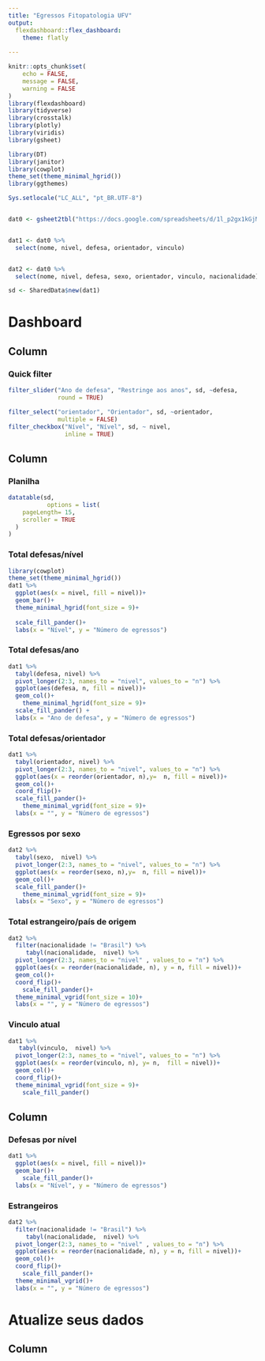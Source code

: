 ```yaml
---
title: "Egressos Fitopatologia UFV"
output: 
  flexdashboard::flex_dashboard:
    theme: flatly
    
---
```


```r
knitr::opts_chunk$set(
	echo = FALSE,
	message = FALSE,
	warning = FALSE
)
library(flexdashboard)
library(tidyverse)
library(crosstalk)
library(plotly)
library(viridis)
library(gsheet)

library(DT)
library(janitor)
library(cowplot)
theme_set(theme_minimal_hgrid())
library(ggthemes)
```



```r
Sys.setlocale("LC_ALL", "pt_BR.UTF-8")


dat0 <- gsheet2tbl("https://docs.google.com/spreadsheets/d/1l_p2gx1kGjMypej5dKscw2wzugaRNUkuzFEc38qfk8E/edit?usp=sharing")


dat1 <- dat0 %>% 
  select(nome, nivel, defesa, orientador, vinculo)


dat2 <- dat0 %>% 
  select(nome, nivel, defesa, sexo, orientador, vinculo, nacionalidade)

```



```r
sd <- SharedData$new(dat1)

```


Dashboard 
============


Column {.sidebar}
-------------------------------------



### Quick filter


```r
filter_slider("Ano de defesa", "Restringe aos anos", sd, ~defesa,
              round = TRUE)

filter_select("orientador", "Orientador", sd, ~orientador,
              multiple = FALSE)
filter_checkbox("Nível", "Nível", sd, ~ nivel, 
                inline = TRUE)

```


Column {data-width=700 .tabset}
-------------------------------------


### <i class="fa fa-table" aria-hidden="true"></i> Planilha


```r
datatable(sd, 
           options = list(
    pageLength= 15,
    scroller = TRUE
  )
)

```

### Total defesas/nível

```r
library(cowplot)
theme_set(theme_minimal_hgrid())
dat1 %>% 
  ggplot(aes(x = nivel, fill = nivel))+
  geom_bar()+
  theme_minimal_hgrid(font_size = 9)+
  
  scale_fill_pander()+
  labs(x = "Nível", y = "Número de egressos")
```


### Total defesas/ano

```r
dat1 %>% 
  tabyl(defesa, nivel) %>% 
  pivot_longer(2:3, names_to = "nivel", values_to = "n") %>% 
  ggplot(aes(defesa, n, fill = nivel))+
  geom_col()+
    theme_minimal_hgrid(font_size = 9)+
  scale_fill_pander() +
  labs(x = "Ano de defesa", y = "Número de egressos")
```


### Total defesas/orientador

```r

dat1 %>% 
  tabyl(orientador, nivel) %>% 
  pivot_longer(2:3, names_to = "nivel", values_to = "n") %>% 
  ggplot(aes(x = reorder(orientador, n),y=  n, fill = nivel))+
  geom_col()+
  coord_flip()+
  scale_fill_pander()+
    theme_minimal_vgrid(font_size = 9)+
  labs(x = "", y = "Número de egressos")
```


### Egressos por sexo
```r

dat2 %>% 
  tabyl(sexo,  nivel) %>% 
  pivot_longer(2:3, names_to = "nivel", values_to = "n") %>% 
  ggplot(aes(x = reorder(sexo, n),y=  n, fill = nivel))+
  geom_col()+
  scale_fill_pander()+
    theme_minimal_vgrid(font_size = 9)+
  labs(x = "Sexo", y = "Número de egressos")
```


### Total estrangeiro/país de origem
```r

dat2 %>% 
  filter(nacionalidade != "Brasil") %>% 
     tabyl(nacionalidade,  nivel) %>% 
  pivot_longer(2:3, names_to = "nivel" , values_to = "n") %>% 
  ggplot(aes(x = reorder(nacionalidade, n), y = n, fill = nivel))+
  geom_col()+
  coord_flip()+
    scale_fill_pander()+
  theme_minimal_vgrid(font_size = 10)+
  labs(x = "", y = "Número de egressos")
```


### Vinculo atual

```r
dat1 %>% 
   tabyl(vinculo,  nivel) %>% 
  pivot_longer(2:3, names_to = "nivel", values_to = "n") %>% 
  ggplot(aes(x = reorder(vinculo, n), y= n,  fill = nivel))+
  geom_col()+
  coord_flip()+
  theme_minimal_vgrid(font_size = 9)+
    scale_fill_pander()
```


Column {data-width=300}
-------------------------------------


### Defesas por nível

```r

dat1 %>% 
  ggplot(aes(x = nivel, fill = nivel))+
  geom_bar()+
    scale_fill_pander()+
  labs(x = "Nível", y = "Número de egressos")
```


### Estrangeiros

```r

dat2 %>% 
  filter(nacionalidade != "Brasil") %>% 
     tabyl(nacionalidade,  nivel) %>% 
  pivot_longer(2:3, names_to = "nivel" , values_to = "n") %>% 
  ggplot(aes(x = reorder(nacionalidade, n), y = n, fill = nivel))+
  geom_col()+
  coord_flip()+
    scale_fill_pander()+
  theme_minimal_vgrid()+
  labs(x = "", y = "Número de egressos")
```

Atualize seus dados
============


Column {.tabset}
-------------------------------------
